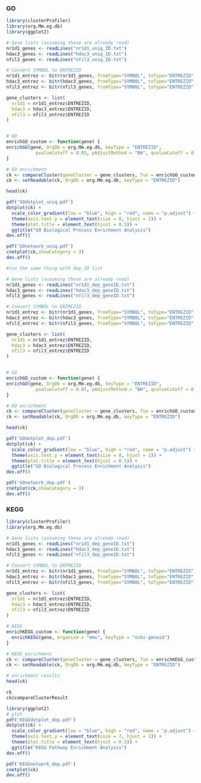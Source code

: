 ### GO

```r
library(clusterProfiler)
library(org.Mm.eg.db)
library(ggplot2)

# Gene lists (assuming these are already read)
nr1d1_genes <- readLines("nr1d1_uniq_ID.txt")
hdac3_genes <- readLines("hdac3_uniq_ID.txt")
nfil3_genes <- readLines("nfil3_uniq_ID.txt")

# Convert SYMBOL to ENTREZID
nr1d1_entrez <- bitr(nr1d1_genes, fromType="SYMBOL", toType="ENTREZID", OrgDb="org.Mm.eg.db")
hdac3_entrez <- bitr(hdac3_genes, fromType="SYMBOL", toType="ENTREZID", OrgDb="org.Mm.eg.db")
nfil3_entrez <- bitr(nfil3_genes, fromType="SYMBOL", toType="ENTREZID", OrgDb="org.Mm.eg.db")

gene_clusters <- list(
  nr1d1 = nr1d1_entrez$ENTREZID,
  hdac3 = hdac3_entrez$ENTREZID,
  nfil3 = nfil3_entrez$ENTREZID
)


# GO
enrichGO_custom <- function(gene) {
enrichGO(gene, OrgDb = org.Mm.eg.db, keyType = "ENTREZID", 
           pvalueCutoff = 0.05, pAdjustMethod = "BH", qvalueCutoff = 0.05)
}

# GO enrichment
ck <- compareCluster(geneCluster = gene_clusters, fun = enrichGO_custom)
ck <- setReadable(ck, OrgDb = org.Mm.eg.db, keyType = "ENTREZID")

head(ck)

```


```r
pdf('GOdotplot_uniq.pdf')
dotplot(ck) +
  scale_color_gradient(low = "blue", high = "red", name = "p.adjust") +
  theme(axis.text.y = element_text(size = 8, hjust = 1)) +
  theme(plot.title = element_text(hjust = 0.5)) +
  ggtitle("GO Biological Process Enrichment Analysis")
dev.off()
```


```r
pdf('GOnetwork_uniq.pdf')
cnetplot(ck,showCategory = 3)
dev.off()

```

```r
#run the same thing with dep_ID list

# Gene lists (assuming these are already read)
nr1d1_genes <- readLines("nr1d1_dep_geneID.txt")
hdac3_genes <- readLines("hdac3_dep_geneID.txt")
nfil3_genes <- readLines("nfil3_dep_geneID.txt")

# Convert SYMBOL to ENTREZID
nr1d1_entrez <- bitr(nr1d1_genes, fromType="SYMBOL", toType="ENTREZID", OrgDb="org.Mm.eg.db")
hdac3_entrez <- bitr(hdac3_genes, fromType="SYMBOL", toType="ENTREZID", OrgDb="org.Mm.eg.db")
nfil3_entrez <- bitr(nfil3_genes, fromType="SYMBOL", toType="ENTREZID", OrgDb="org.Mm.eg.db")

gene_clusters <- list(
  nr1d1 = nr1d1_entrez$ENTREZID,
  hdac3 = hdac3_entrez$ENTREZID,
  nfil3 = nfil3_entrez$ENTREZID
)


# GO
enrichGO_custom <- function(gene) {
enrichGO(gene, OrgDb = org.Mm.eg.db, keyType = "ENTREZID", 
           pvalueCutoff = 0.05, pAdjustMethod = "BH", qvalueCutoff = 0.05)
}

# GO enrichment
ck <- compareCluster(geneCluster = gene_clusters, fun = enrichGO_custom)
ck <- setReadable(ck, OrgDb = org.Mm.eg.db, keyType = "ENTREZID")

head(ck)
```

```r
pdf('GOdotplot_dep.pdf')
dotplot(ck) +
  scale_color_gradient(low = "blue", high = "red", name = "p.adjust") +
  theme(axis.text.y = element_text(size = 8, hjust = 1)) +
  theme(plot.title = element_text(hjust = 0.5)) +
  ggtitle("GO Biological Process Enrichment Analysis")
dev.off()
```

```r
pdf('GOnetwork_dep.pdf')
cnetplot(ck,showCategory = 3)
dev.off()

```

### KEGG

```r


library(clusterProfiler)
library(org.Mm.eg.db)

# Gene lists (assuming these are already read)
nr1d1_genes <- readLines("nr1d1_dep_geneID.txt")
hdac3_genes <- readLines("hdac3_dep_geneID.txt")
nfil3_genes <- readLines("nfil3_dep_geneID.txt")

# Convert SYMBOL to ENTREZID
nr1d1_entrez <- bitr(nr1d1_genes, fromType="SYMBOL", toType="ENTREZID", OrgDb="org.Mm.eg.db")
hdac3_entrez <- bitr(hdac3_genes, fromType="SYMBOL", toType="ENTREZID", OrgDb="org.Mm.eg.db")
nfil3_entrez <- bitr(nfil3_genes, fromType="SYMBOL", toType="ENTREZID", OrgDb="org.Mm.eg.db")

gene_clusters <- list(
  nr1d1 = nr1d1_entrez$ENTREZID,
  hdac3 = hdac3_entrez$ENTREZID,
  nfil3 = nfil3_entrez$ENTREZID
)

# KEGG
enrichKEGG_custom <- function(gene) {
  enrichKEGG(gene, organism = "mmu", keyType = "ncbi-geneid")
}

# KEGG_enrichment
ck <- compareCluster(geneCluster = gene_clusters, fun = enrichKEGG_custom)
ck <- setReadable(ck, OrgDb = org.Mm.eg.db, keyType = "ENTREZID")

# enrichment results
head(ck)

```

```r
ck
ck@compareClusterResult
```


```r
library(ggplot2)
# plot
pdf('KEGGdotplot_dep.pdf')
dotplot(ck) +
  scale_color_gradient(low = "blue", high = "red", name = "p.adjust") +
  theme(axis.text.y = element_text(size = 7, hjust = 1)) +
  theme(plot.title = element_text(hjust = 0.5)) +
  ggtitle("KEGG Pathway Enrichment Analysis")
dev.off()

```

```r
pdf('KEGGnetwork_dep.pdf')
cnetplot(ck)
dev.off()
```



